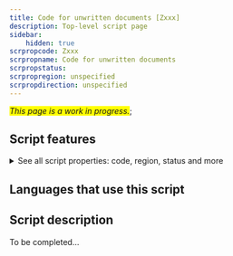 ```yaml
---
title: Code for unwritten documents [Zxxx]
description: Top-level script page
sidebar:
    hidden: true
scrpropcode: Zxxx
scrpropname: Code for unwritten documents
scrpropstatus: 
scrpropregion: unspecified
scrpropdirection: unspecified
---
```


<span style='background-color:yellow'>_This page is a work in progress._</span>;


## Script features

<details>
<summary> See all script properties: code, region, status and more</summary>
<ScriptInfo />
</details>

## Languages that use this script

<WsList script='Zxxx' wsMax='5' />

## Script description

To be completed...

